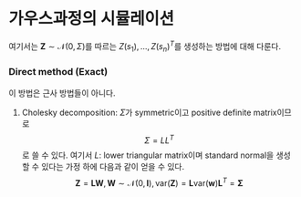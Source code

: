# 가우스과정의 시뮬레이션 {#simGaussian}

여기서는 $\mathbf{Z}\sim \mathcal{N}(0,\Sigma)$를 따르는 $Z(s_{1}),\ldots, Z(s_{n})^{T}$를 생성하는 방법에 대해 다룬다.

### Direct method (Exact)

이 방법은 근사 방법들이 아니다.

1. Cholesky decomposition: $\Sigma$가 symmetric이고 positive definite matrix이므로
$$\Sigma =LL^{T}$$
로 쓸 수 있다. 여기서 $L$: lower triangular matrix이며 standard normal을 생성할 수 있다는 가정 하에 다음과 같이 얻을 수 있다.
$$\mathbf{Z}=\mathbf{LW}, \mathbf{W}\sim\mathcal{N}(0,\mathbf{I}), \text{var}(\mathbf{Z})=\mathbf{L}\text{var}(\mathbf{w})\mathbf{L}^{T}=\boldsymbol{\Sigma}$$
